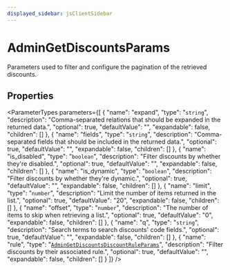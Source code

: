 ```yaml
---
displayed_sidebar: jsClientSidebar
---
```



# AdminGetDiscountsParams

Parameters used to filter and configure the pagination of the retrieved discounts.

## Properties

<ParameterTypes parameters={[
  {
    "name": "expand",
    "type": "`string`",
    "description": "Comma-separated relations that should be expanded in the returned data.",
    "optional": true,
    "defaultValue": "",
    "expandable": false,
    "children": []
  },
  {
    "name": "fields",
    "type": "`string`",
    "description": "Comma-separated fields that should be included in the returned data.",
    "optional": true,
    "defaultValue": "",
    "expandable": false,
    "children": []
  },
  {
    "name": "is_disabled",
    "type": "`boolean`",
    "description": "Filter discounts by whether they're disabled.",
    "optional": true,
    "defaultValue": "",
    "expandable": false,
    "children": []
  },
  {
    "name": "is_dynamic",
    "type": "`boolean`",
    "description": "Filter discounts by whether they're dynamic.",
    "optional": true,
    "defaultValue": "",
    "expandable": false,
    "children": []
  },
  {
    "name": "limit",
    "type": "`number`",
    "description": "Limit the number of items returned in the list.",
    "optional": true,
    "defaultValue": "20",
    "expandable": false,
    "children": []
  },
  {
    "name": "offset",
    "type": "`number`",
    "description": "The number of items to skip when retrieving a list.",
    "optional": true,
    "defaultValue": "0",
    "expandable": false,
    "children": []
  },
  {
    "name": "q",
    "type": "`string`",
    "description": "Search terms to search discounts' code fields.",
    "optional": true,
    "defaultValue": "",
    "expandable": false,
    "children": []
  },
  {
    "name": "rule",
    "type": "[`AdminGetDiscountsDiscountRuleParams`](internal.AdminGetDiscountsDiscountRuleParams.mdx)",
    "description": "Filter discounts by their associated rule.",
    "optional": true,
    "defaultValue": "",
    "expandable": false,
    "children": []
  }
]} />
